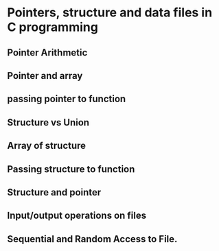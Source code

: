# Pointers, structure and data files in C programming

## Pointer Arithmetic

## Pointer and array

## passing pointer to function

## Structure vs Union

## Array of structure

## Passing structure to function

## Structure and pointer

## Input/output operations on files

## Sequential and Random Access to File.
